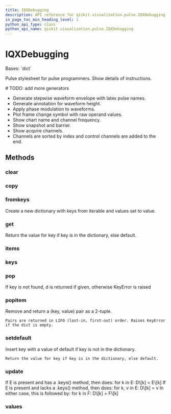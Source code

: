 ```yaml
---
title: IQXDebugging
description: API reference for qiskit.visualization.pulse.IQXDebugging
in_page_toc_min_heading_level: 1
python_api_type: class
python_api_name: qiskit.visualization.pulse.IQXDebugging
---
```


# IQXDebugging

<Class id="qiskit.visualization.pulse.IQXDebugging" isDedicatedPage={true} github="https://github.com/qiskit/qiskit/tree/stable/0.24/qiskit/visualization/pulse_v2/stylesheet.py" signature="IQXDebugging(**kwargs)" modifiers="class">
  Bases: `dict`

  Pulse stylesheet for pulse programmers. Show details of instructions.

  \# TODO: add more generators

  *   Generate stepwise waveform envelope with latex pulse names.
  *   Generate annotation for waveform height.
  *   Apply phase modulation to waveforms.
  *   Plot frame change symbol with raw operand values.
  *   Show chart name and channel frequency.
  *   Show snapshot and barrier.
  *   Show acquire channels.
  *   Channels are sorted by index and control channels are added to the end.

  ## Methods

  <span id="qiskit-visualization-pulse-iqxdebugging-clear" />

  ### clear

  <Function id="qiskit.visualization.pulse.IQXDebugging.clear" signature="IQXDebugging.clear() → None.  Remove all items from D." />

  <span id="qiskit-visualization-pulse-iqxdebugging-copy" />

  ### copy

  <Function id="qiskit.visualization.pulse.IQXDebugging.copy" signature="IQXDebugging.copy() → a shallow copy of D" />

  <span id="qiskit-visualization-pulse-iqxdebugging-fromkeys" />

  ### fromkeys

  <Function id="qiskit.visualization.pulse.IQXDebugging.fromkeys" signature="IQXDebugging.fromkeys(value=None, /)">
    Create a new dictionary with keys from iterable and values set to value.
  </Function>

  <span id="qiskit-visualization-pulse-iqxdebugging-get" />

  ### get

  <Function id="qiskit.visualization.pulse.IQXDebugging.get" signature="IQXDebugging.get(key, default=None, /)">
    Return the value for key if key is in the dictionary, else default.
  </Function>

  <span id="qiskit-visualization-pulse-iqxdebugging-items" />

  ### items

  <Function id="qiskit.visualization.pulse.IQXDebugging.items" signature="IQXDebugging.items() → a set-like object providing a view on D's items" />

  <span id="qiskit-visualization-pulse-iqxdebugging-keys" />

  ### keys

  <Function id="qiskit.visualization.pulse.IQXDebugging.keys" signature="IQXDebugging.keys() → a set-like object providing a view on D's keys" />

  <span id="qiskit-visualization-pulse-iqxdebugging-pop" />

  ### pop

  <Function id="qiskit.visualization.pulse.IQXDebugging.pop" signature="IQXDebugging.pop(k[, d]) → v, remove specified key and return the corresponding value.">
    If key is not found, d is returned if given, otherwise KeyError is raised
  </Function>

  <span id="qiskit-visualization-pulse-iqxdebugging-popitem" />

  ### popitem

  <Function id="qiskit.visualization.pulse.IQXDebugging.popitem" signature="IQXDebugging.popitem()">
    Remove and return a (key, value) pair as a 2-tuple.

    Pairs are returned in LIFO (last-in, first-out) order. Raises KeyError if the dict is empty.
  </Function>

  <span id="qiskit-visualization-pulse-iqxdebugging-setdefault" />

  ### setdefault

  <Function id="qiskit.visualization.pulse.IQXDebugging.setdefault" signature="IQXDebugging.setdefault(key, default=None, /)">
    Insert key with a value of default if key is not in the dictionary.

    Return the value for key if key is in the dictionary, else default.
  </Function>

  <span id="qiskit-visualization-pulse-iqxdebugging-update" />

  ### update

  <Function id="qiskit.visualization.pulse.IQXDebugging.update" signature="IQXDebugging.update([E, ]**F) → None.  Update D from dict/iterable E and F.">
    If E is present and has a .keys() method, then does: for k in E: D\[k] = E\[k] If E is present and lacks a .keys() method, then does: for k, v in E: D\[k] = v In either case, this is followed by: for k in F: D\[k] = F\[k]
  </Function>

  <span id="qiskit-visualization-pulse-iqxdebugging-values" />

  ### values

  <Function id="qiskit.visualization.pulse.IQXDebugging.values" signature="IQXDebugging.values() → an object providing a view on D's values" />
</Class>

